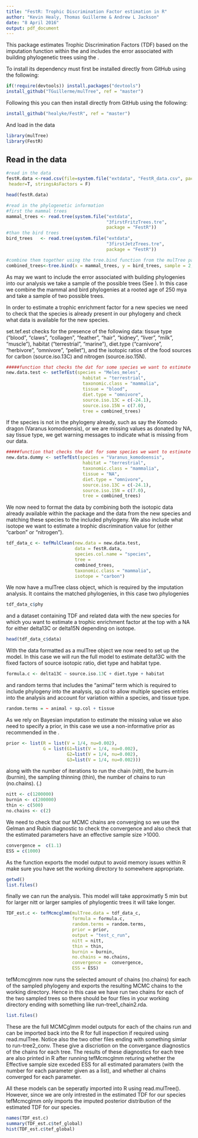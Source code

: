 ```yaml
---
title: "FestR: Trophic Discrimination Factor estimation in R"
author: "Kevin Healy, Thomas Guillerme & Andrew L Jackson"
date: "8 April 2016"
output: pdf_document
---
```



This package estimates Trophic Discrimination Factors (TDF) based on the imputation function within the \href{http://cran.r-project.org/web/packages/MCMCglmm/index.html}{\texttt{MCMCglmm} package} and includes the error associated with building phylogenetic  trees using the
\href{https://github.com/TGuillerme/mulTree}{\texttt{MulTree} package}.

\section{Installation}
To install \texttt{FestR} its dependency \href{https://github.com/TGuillerme/mulTree}{\texttt{MulTree} package} must first be installed directly from GitHub using the following:

```r
if(!require(devtools)) install.packages("devtools")
install_github("TGuillerme/mulTree", ref = "master")
```


Following this you can then install \texttt{FestR} directly from GitHub using the following:
```r
install_github("healyke/FestR", ref = "master")
```

And load in the data
```r
library(mulTree)
library(FestR)
```

## Read in the data
```r

#read in the data
festR.data <-read.csv(file=system.file("extdata", "FestR_data.csv", package = "FestR"),
 header=T, stringsAsFactors = F)

head(festR.data)

#read in the phylogenetic information
#first the mammal trees
mammal_trees <- read.tree(system.file("extdata", 
                                      "3firstFritzTrees.tre", 
                                      package = "FestR"))
#than the bird trees
bird_trees   <- read.tree(system.file("extdata", 
                                      "3firstJetzTrees.tre", 
                                      package = "FestR"))

#combine them together using the tree.bind function from the mulTree package
combined_trees<-tree.bind(x = mammal_trees, y = bird_trees, sample = 2, root.age = 250)
```
As may we want to include the error associated with building phylogenies into our analysis we take a sample of the possible trees (See \href{http://rspb.royalsocietypublishing.org/content/281/1784/20140298}{Healy et al 2014}). In this case we combine the mammal and bird phylogenies at a rooted age of 250 mya and take a sample of two possible trees.


\section{Testing the new data: \texttt{set.tef.est}}
In order to estimate a trophic enrichment factor for a new species we need to check that the species is already present in our phylogeny and check what data is available for the new species.

set.tef.est checks for the presence of the following data:
tissue type ("blood", "claws", "collagen", "feather", "hair", "kidney", "liver", "milk", "muscle"), 
habitat ("terrestrial", "marine"), 
diet.type ("carnivore", "herbivore", "omnivore", "pellet"), 
and the isotopic ratios of the food sources for carbon (source.iso.13C) 
and nitrogen (source.iso.15N).
```r
#####function that checks the dat for some species we want to estimate TEF for
new.data.test <- setTefEst(species = "Meles_meles", 
                             habitat = "terrestrial", 
                             taxonomic.class = "mammalia", 
                             tissue = "blood", 
                             diet.type = "omnivore", 
                             source.iso.13C = c(-24.1), 
                             source.iso.15N = c(7.0), 
                             tree = combined_trees)
```

If the species is not in the phylogeny already, such as say the Komodo dragon (Varanus komodoensis), or we are missing values as donated by NA, say tissue type, we get warning messages to indicate what is missing from our data.
```r
#####function that checks the dat for some species we want to estimate TEF for
new.data.dummy <- setTefEst(species = "Varanus_komodoensis", 
                             habitat = "terrestrial", 
                             taxonomic.class = "mammalia", 
                             tissue = "NA", 
                             diet.type = "omnivore", 
                             source.iso.13C = c(-24.1), 
                             source.iso.15N = c(7.0), 
                             tree = combined_trees)
```


\section{Formatting the new data: \texttt{tef.mul.clean}}
We now need to format the data by combining both the isotopic data already available within the package and the data from the new species and matching these species to the included phylogeny. We also include what isotope we want to estimate a trophic discrimination value for (either "carbon" or "nitrogen").

```r
tdf_data_c <- tefMulClean(new.data = new.data.test, 
                          data = festR.data, 
                          species.col.name = "species", 
                          tree =  
                          combined_trees, 
                          taxonomic.class = "mammalia", 
                          isotope = "carbon")
```

We now have a mulTree class object, which is required by the imputation analysis. It contains the matched phylogenies, in this case two phylogenies

```r
tdf_data_c$phy
```
and a dataset containing TDF and related data with the new species for which you want to estimate a trophic enrichment factor at the top with a NA for either delta13C or delta15N depending on isotope.
```r
head(tdf_data_c$data)
```


\section{Running the analysis: \texttt{tef.mul.clean}}

With the data formatted as a mulTree object we now need to set up the model. In this case we will run the full model to estimate delta13C with the fixed factors
of source isotopic ratio, diet type and habitat type.

```r
formula.c <- delta13C ~ source.iso.13C + diet.type + habitat
```

and random terms that includes the "animal" term which is required to include phylogeny into the analysis, sp.col to allow multiple species entries into the analysis and account for variation within a species, and tissue type.

```r
random.terms = ~ animal + sp.col + tissue
```

As we rely on Bayesian imputation to estimate the missing value we also need to specify a prior, in this case we use a non-informative prior as recommended in the \href{guidelines.https://cran.r-project.org/web/packages/MCMCglmm/vignettes/CourseNotes.pdf}{MCMCglmm guidelines}.

```r
prior <- list(R = list(V = 1/4, nu=0.002), 
              G = list(G1=list(V = 1/4, nu=0.002),
                       G2=list(V = 1/4, nu=0.002), 
                       G3=list(V = 1/4, nu=0.002)))
```
along with the number of iterations to run the chain (nitt), the burn-in (burnin), the sampling thinning (thin), the number of chains to run (no.chains). (\href{guidelines.https://cran.r-project.org/web/packages/MCMCglmm/vignettes/CourseNotes.pdf}{See MCMCglmm guidelines}.) 
```r
nitt <- c(1200000)
burnin <- c(200000)
thin <- c(500)
no.chains <- c(2)
```
We need to check that our MCMC chains are converging so we use the Gelman and Rubin diagnostic to check the convergence and also check that the estimated parameters have an effective sample size >1000.
```r
convergence =  c(1.1)
ESS = c(1000)
```
As the function exports the model output to avoid memory issues within R make sure you have set the working directory to somewhere appropriate.

```r
getwd()
list.files()
```

finally we can run the analysis. This model will take approximatly 5 min but for larger nitt or larger samples of phylogentic trees it will take longer.

```r
TDF_est.c <- tefMcmcglmm(mulTree.data = tdf_data_c, 
                         formula = formula.c, 
                         random.terms = random.terms, 
                         prior = prior, 
                         output = "test_c_run", 
                         nitt = nitt,  
                         thin = thin,
                         burnin = burnin, 
                         no.chains = no.chains, 
                         convergence =  convergence, 
                         ESS = ESS)
```

tefMcmcglmm now runs the selected amount of chains (no.chains) for each of the sampled phylogeny and exports the resulting MCMC chains to the working directory. Hence in this case we have run two chains for each of the two sampled trees so there should be four files in your working directory ending with something like run-tree1_chain2.rda. 

```r
list.files()
```

These are the full MCMCglmm model outputs for each of the chains run and can be imported back into the R for full inspection if required using read.mulTree. Notice also the two other files ending with something simlar to run-tree2_conv. These give a discriotion on the convergance diagnostics of the chains for each tree. The results of these diagnostics for each tree are also printed in R after running tefMcmcglmm returing whether the Effective sample size exceded ESS for all estimated paramaters (with the number for each parameter given as a list), and whether al chains converged for each parameter.

All these models can be seperatly imported into R using read.mulTree(). However, since we are only intrested in the estimated TDF for our species tefMcmcglmm only imports the imputed posterior distribution of the estimated TDF for our species.

```r
names(TDF_est.c)
summary(TDF_est.c$tef_global)
hist(TDF_est.c$tef_global)
```

